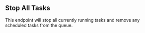 ## Stop All Tasks

This endpoint will stop all currently running tasks and remove any scheduled tasks from the queue.

